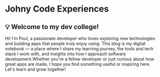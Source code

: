 # Johny Code Experiences

## 💡 Welcome to my dev college!

Hi! I’m Poul, a passionate developer who loves exploring new technologies and building apps that people truly enjoy using. This blog is my digital notebook — a place where I share my learning journey, the tools and tech stack I work with, and insights into how I approach software development.Whether you're a fellow developer or just curious about how great apps are made, I hope you find something useful or inspiring here. Let's learn and grow together!
